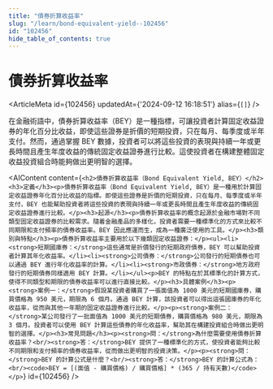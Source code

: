 ```yaml
---
title: "債券折算收益率"
slug: "/learn/bond-equivalent-yield--102456"
id: "102456"
hide_table_of_contents: true
---
```



# 債券折算收益率

<ArticleMeta id={102456} updatedAt={'2024-09-12 16:18:51'} alias={`[]`} />
<div className='border-solid border-b border-t-0 my-4 border-[var(--ifm-color-gray-300)]' />

在金融術語中，債券折算收益率（BEY）是一種指標，可讓投資者計算固定收益證券的年化百分比收益，即使這些證券是折價的短期投資，只在每月、每季度或半年支付。然而，通過掌握 BEY 數據，投資者可以將這些投資的表現與持續一年或更長時間且產生年度收益的傳統固定收益證券進行比較。這使投資者在構建整體固定收益投資組合時能夠做出更明智的選擇。

<AIContent content={`<h2>債券折算收益率（Bond Equivalent Yield, BEY）</h2><h3>定義</h3><p>債券折算收益率（Bond Equivalent Yield, BEY）是一種用於計算固定收益證券年化百分比收益的指標。即使這些證券是折價的短期投資，只在每月、每季度或半年支付，BEY 也能幫助投資者將這些投資的表現與持續一年或更長時間且產生年度收益的傳統固定收益證券進行比較。</p><h3>起源</h3><p>債券折算收益率的概念起源於金融市場對不同類型固定收益證券的比較需求。隨着金融產品的多樣化，投資者需要一種標準化的方式來比較不同期限和支付頻率的債券收益率。BEY 因此應運而生，成為一種廣泛使用的工具。</p><h3>類別與特點</h3><p>債券折算收益率主要用於以下幾類固定收益證券：</p><ul><li><strong>短期國庫券：</strong>這些通常是折價發行的短期政府債券，BEY 可以幫助投資者計算其年化收益率。</li><li><strong>公司債券：</strong>公司發行的短期債券也可以通過 BEY 進行年化收益率的計算。</li><li><strong>市政債券：</strong>地方政府發行的短期債券同樣適用 BEY 計算。</li></ul><p>BEY 的特點在於其標準化的計算方式，使得不同類型和期限的債券收益率可以進行直接比較。</p><h3>具體案例</h3><p><strong>案例一：</strong>假設某投資者購買了一張面值為 1000 美元的短期國庫券，購買價格為 950 美元，期限為 6 個月。通過 BEY 計算，該投資者可以得出這張國庫券的年化收益率，從而與其他一年期的固定收益證券進行比較。</p><p><strong>案例二：</strong>某公司發行了一批面值為 1000 美元的短期債券，購買價格為 980 美元，期限為 3 個月。投資者可以使用 BEY 計算這些債券的年化收益率，幫助其在構建投資組合時做出更明智的選擇。</p><h3>常見問題</h3><p><strong>問：</strong>為什麼需要使用債券折算收益率？<br/><strong>答：</strong>BEY 提供了一種標準化的方式，使投資者能夠比較不同期限和支付頻率的債券收益率，從而做出更明智的投資決策。</p><p><strong>問：</strong>BEY 的計算公式是什麼？<br/><strong>答：</strong>BEY 的計算公式為：<br/><code>BEY = [(面值 - 購買價格) / 購買價格] * (365 / 持有天數)</code></p>`} id={102456} />
